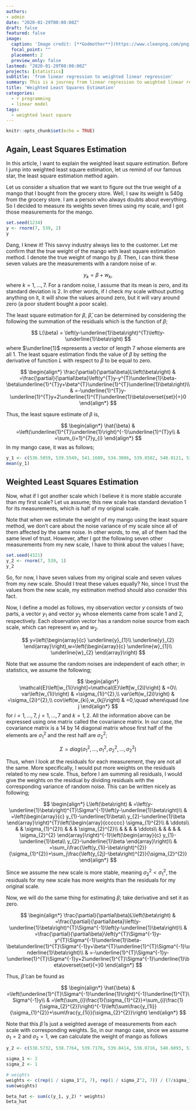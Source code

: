 ```yaml
---
authors:
- admin
date: "2020-01-29T00:00:00Z"
draft: false
featured: false
image:
  caption: 'Image credit: [**Godmother**](https://www.cleanpng.com/png-download-clip-art-yellow-delicious-mango-479812/)'
  focal_point: ""
  placement: 2
  preview_only: false
lastmod: "2020-01-29T00:00:00Z"
projects: [statistics]
subtitle: 'from linear regression to weighted linear regression'
summary: This is a journey from linear regression to weighted linear regression
title: 'Weighted Least Squares Estimation'
categories:
  - r programming
  - linear model
tags:
  - weighted least square
---
```



```r
knitr::opts_chunk$set(echo = TRUE)
```

## Again, Least Squares Estimation

In this article, I want to explain the weighted least square estimation. Before I jump into weighted least square estimation, let us remind of our famous star, the least square estimation method again.

Let us consider a situation that we want to figure out the true weight of a mango that I bought from the grocery store. Well, I saw its weight is 540g from the grocery store. I am a person who always doubts about everything. So I decided to measure its weights seven times using my scale, and I got those measurements for the mango.

```r
set.seed(1234)
y <- rnorm(7, 539, 2)
y
```

Dang, I knew it! This savvy industry always lies to the customer. Let me confirm that the true weight of the mango with least square estimation method. I denote the true weight of mango by $\beta$. Then, I can think these seven values are the measurements with a random noise of $w$.

$$
y_k = \beta + w_k,
$$
where $k=1, ..., 7$. For a random noise, I assume that its mean is zero, and its standard deviation is 2. In other words, if I check my scale without putting anything on it, it will show the values around zero, but it will vary around zero (a poor student bought a poor scale). 

The least square estimation for $\beta$, $\hat{\beta}$, can be determined by considering the following the summation of the residuals which is the function of $\beta$;

$$
L(\beta) = \left(y-\underline{1}\beta\right)^{T}\left(y-\underline{1}\beta\right)
$$
where $\underline{1}$ represents a vector of length 7 whose elements are all 1. The least square estimation finds the value of $\beta$ by setting the derivative of function $L$ with respect to $\beta$ to be equal to zero.

$$
\begin{align*}
\frac{\partial}{\partial\beta}L\left(\beta\right) & =\frac{\partial}{\partial\beta}\left(y^{T}y-y^{T}\underline{1}\beta-\beta\underline{1}^{T}y+\beta^{T}\underline{1}^{T}\underline{1}\beta\right)\\
 & =-\underline{1}^{T}y-\underline{1}^{T}y+2\underline{1}^{T}\underline{1}\beta\overset{set}{=}0
\end{align*}
$$

Thus, the least sqaure estimate of $\beta$ is,

$$
\begin{align*}
\hat{\beta} & =\left(\underline{1}^{T}\underline{1}\right)^{-1}\underline{1}^{T}y\\
 & =\sum_{i=1}^{7}y_{i}
\end{align*}
$$
In my mango case, it was as follows;

```r
y_1 <- c(536.5859, 539.5549, 541.1689, 534.3086, 539.8582, 540.0121, 537.8505)
mean(y_1)
```

## Weighted Least Squares Estimation

Now, what if I got another scale which I believe it is more stable accurate than my first scale? Let us assume; this new scale has standard deviation 1 for its measurements, which is half of my original scale.

Note that when we estimate the weight of my mango using the least square method, we don't care about the noise variance of my scale since all of them affected by the same noise. In other words, to me, all of them had the same level of trust. However, after I got the following seven other measurements from my new scale, I have to think about the values I have;

```r
set.seed(4321)
y_2 <- rnorm(7, 539, 1)
y_2
```

So, for now, I have seven values from my original scale and seven values from my new scale. Should I treat these values equally? No, since I trust the values from the new scale, my estimation method should also consider this fact.

Now, I define a model as follows, my observation vector $y$ consists of two parts, a vector $y_1$ and vector $y_2$ whose elements came from scale 1 and 2, respectively. Each observation vector has a random noise source from each scale, which can represent $w_1$ and $w_2$.

$$
y=\left(\begin{array}{c}
\underline{y}_{1}\\
\underline{y}_{2}
\end{array}\right),w=\left(\begin{array}{c}
\underline{w}_{1}\\
\underline{w}_{2}
\end{array}\right)
$$

Note that we assume the random noises are independent of each other; in statistics, we assume the following;

$$
\begin{align*}
\mathcal{E}\left[w_{1i}\right]=\mathcal{E}\left[w_{2i}\right] & =0\\
var\left(w_{1i}\right) & =\sigma_{1i}^{2},\\
var\left(w_{2i}\right) & =\sigma_{2i}^{2},\\
cov\left(w_{ki},w_{kj}\right) & =0,\quad where\quad i\ne j
\end{align*}
$$
for $i=1, ..., 7$, $j=1,...,7$ and $k=1,2$. All the information above can be expressed using one matrix called the covariance matrix. In our case, the covariance matrix is a 14 by 14 diagonal matrix whose first half of the elements are $\sigma^2_1$ and the rest half are $\sigma_2^2$;

$$
\Sigma=diag\left(\sigma_{1}^{2},...,\sigma_{1}^{2},\sigma_{2}^{2},...,\sigma_{2}^{2}\right)
$$

Thus, when I look at the residuals for each measurement, they are not all the same. More specifically, I would put more weights on the residuals related to my new scale. Thus, before I am summing all residuals, I would give the weights on the residual by dividing residuals with the corresponding variance of random noise. This can be written nicely as following;

$$
\begin{align*}
L\left(\beta\right) & =\left(y-\underline{1}\beta\right)^{T}\Sigma^{-1}\left(y-\underline{1}\beta\right)\\
 & =\left(\begin{array}{c}
y_{1}-\underline{1}\beta\\
y_{2}-\underline{1}\beta
\end{array}\right)^{T}\left(\begin{array}{cccccc}
\sigma_{1}^{2}\\
 & \ddots\\
 &  & \sigma_{1}^{2}\\
 &  &  & \sigma_{2}^{2}\\
 &  &  &  & \ddots\\
 &  &  &  &  & \sigma_{2}^{2}
\end{array}\right)^{-1}\left(\begin{array}{c}
y_{1}-\underline{1}\beta\\
y_{2}-\underline{1}\beta
\end{array}\right)\\
 & =\sum_i\frac{\left(y_{1i}-\beta\right)^{2}}{\sigma_{1}^{2}}+\sum_j\frac{\left(y_{2j}-\beta\right)^{2}}{\sigma_{2}^{2}}
\end{align*}
$$

Since we assume the new scale is more stable, meaning $\sigma^2_2 < \sigma^2_1$, the residuals for my new scale has more weights than the residuals for my original scale. 

Now, we will do the same thing for estimating $\beta$; take derivative and set it as zero.

$$
\begin{align*}
\frac{\partial}{\partial\beta}L\left(\beta\right) & =\frac{\partial}{\partial\beta}\left(y-\underline{1}\beta\right)^{T}\Sigma^{-1}\left(y-\underline{1}\beta\right)\\
 & =\frac{\partial}{\partial\beta}\left(y^{T}\Sigma^{-1}y-y^{T}\Sigma^{-1}\underline{1}\beta-\beta\underline{1}^{T}\Sigma^{-1}y+\beta^{T}\underline{1}^{T}\Sigma^{-1}\underline{1}\beta\right)\\
 & =-\underline{1}^{T}\Sigma^{-1}y-\underline{1}^{T}\Sigma^{-1}y+2\underline{1}^{T}\Sigma^{-1}\underline{1}\beta\overset{set}{=}0
\end{align*}
$$

Thus, $\hat{\beta}$ can be found as

$$
\begin{align*}
\hat{\beta} & =\left(\underline{1}^{T}\Sigma^{-1}\underline{1}\right)^{-1}\underline{1}^{T}\Sigma^{-1}y\\
 & =\left(\sum_{i}\frac{1}{\sigma_{1}^{2}}+\sum_{i}\frac{1}{\sigma_{2}^{2}}\right)^{-1}\left(\sum\frac{y_{1i}}{\sigma_{1}^{2}}+\sum\frac{y_{1i}}{\sigma_{2}^{2}}\right)
\end{align*}
$$

Note that this $\hat{\beta}$ is just a weighted average of measurements from each scale with corresponding weights. So, in our mango case, since we assume $\sigma_1 = 2$ and $\sigma_2 = 1$, we can calculate the weight of mango as follows

```r
y_2 <- c(538.5732, 538.7764, 539.7176, 539.8414, 538.8716, 540.6093, 538.7028)

sigma_1 <- 2
sigma_2 <- 1

# weights
weights <- c(rep(1 / sigma_1^2, 7), rep(1 / sigma_2^2, 7)) / (7/sigma_1^2 + 7/sigma_2^2)
sum(weights)

beta_hat <- sum(c(y_1, y_2) * weights)
beta_hat
```

